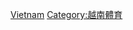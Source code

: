 {{Commons category|National sports teams of Vietnam}}
[[Category:各國國家體育隊|Vietnam]]
[[Category:越南體育|Category:越南體育]]
